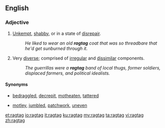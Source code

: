 ==English==

===Adjective===
{{en-adj}}

# [[unkempt|Unkempt]], [[shabby]], or in a state of [[disrepair]].
#:''He liked to wear an old '''ragtag''' coat that was so threadbare that he'd get sunburned through it.''
# Very [[diverse]]; comprised of [[irregular]] and [[dissimilar]] components.
#:''The guerrillas were a '''ragtag''' band of local thugs, former soldiers, displaced farmers, and political idealists.''

====Synonyms====
* {{sense|unkempt|shabby|or in disrepair}} [[bedraggled]], [[decrepit]], [[motheaten]], [[tattered]]
* {{sense|comprised of irregular or dissimilar components}} [[motley]], [[jumbled]], [[patchwork]], [[uneven]]

[[et:ragtag]]
[[io:ragtag]]
[[it:ragtag]]
[[ku:ragtag]]
[[my:ragtag]]
[[ta:ragtag]]
[[vi:ragtag]]
[[zh:ragtag]]